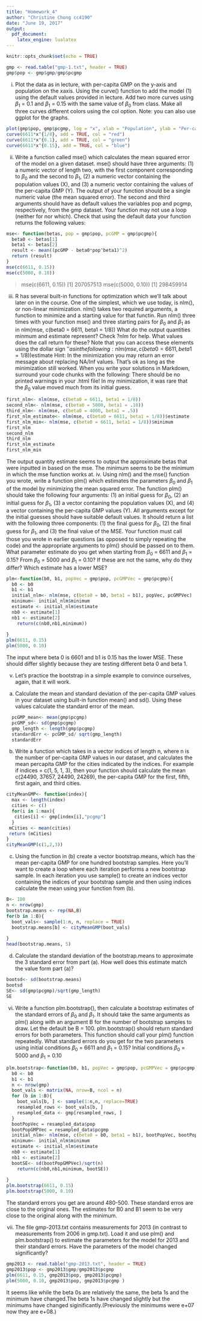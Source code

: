 ```yaml
---
title: "Homework_4"
author: "Christine Chong cc4190"
date: "June 19, 2017"
output: 
  pdf_document: 
    latex_engine: lualatex
---
```


```r
knitr::opts_chunk$set(echo = TRUE)
```

```r
gmp <- read.table("gmp-1.txt", header = TRUE)
gmp$pop <- gmp$gmp/gmp$pcgmp
```

i. Plot the data as in lecture, with per-capita GMP on the y-axis and population on the xaxis.
Using the curve() function to add the model (1) using the default values provided
in lecture. Add two more curves using $\beta_1$ = 0.1 and $\beta_1$ = 0.15 with the same value of
$\beta_0$ from class. Make all three curves different colors using the col option. Note: you
can also use ggplot for the graphs.

```r
plot(gmp$pop, gmp$pcgmp, log = "x", xlab = "Population", ylab = "Per-capita Economic Output")
curve(6611*x^{1/8}, add = TRUE, col = "red")
curve(6611*x^{0.1}, add = TRUE, col = "green")
curve(6611*x^{0.15}, add = TRUE, col = "blue")


```

ii. Write a function called mse() which calculates the mean squared error of the model on a
given dataset. mse() should have three arguments: (1) a numeric vector of length two,
with the first component corresponding to $\beta_0$ and the second to $\beta_1$, (2) a numeric vector
containing the population values (X), and (3) a numeric vector containing the values
of the per-capita GMP (Y). The output of your function should be a single numeric
value (the mean squared error). The second and third arguments should have as default
values the variables pop and pcgmp, respectively, from the gmp dataset. Your function
may not use a loop (neither for nor which). Check that using the default data
your function returns the following values:

```r
mse<- function(betas, pop = gmp$pop, pcGMP = gmp$pcgmp){
  beta0 <- betas[1]
  beta1 <- betas[2]
  result <- mean((pcGMP - beta0*pop^beta1)^2)
  return (result)
}
mse(c(6611, 0.15))
mse(c(5000, 0.10))
```
> mse(c(6611, 0.15))
[1] 207057513
> mse(c(5000, 0.10))
[1] 298459914

iii. R has several built-in functions for optimization which we'll talk about later on in the
course. One of the simplest, which we use today, is nlm(), or non-linear minimization.
nlm() takes two required arguments, a function to minimize and a starting value for
that functin. Run nlm() three times with your function mse() and three starting pairs
for $\beta_0$ and $\beta_1$ as in
nlm(mse, c(beta0 = 6611, beta1 = 1/8))
What do the output quantities minmum and estimate represent? Check ?nlm for help.
What values does the call return for these? Note that you can access these elements
using the dollar sign '$' as in the following:
nlm(mse, c(beta0 = 6611, beta1 = 1/8))$estimate
Hint: In the minimization you may return an error message about replacing NA/Inf
values. That's ok as long as the minimization still worked. When you write your
solutions in Markdown, surround your code chunks with the following:
There should be no printed warnings in your .html file! In my minimization, it
was rare that the $\beta_0$ value moved much from its initial guess.
```r
first_nlm<- nlm(mse, c(beta0 = 6611, beta1 = 1/8))
second_nlm<- nlm(mse, c(beta0 = 5000, beta1 = .10))
third_nlm<- nlm(mse, c(beta0 = 4000, beta1 = .5))
first_nlm_estimate<- nlm(mse, c(beta0 = 6611, beta1 = 1/8))$estimate
first_nlm_min<- nlm(mse, c(beta0 = 6611, beta1 = 1/8))$minimum
first_nlm
second_nlm
third_nlm
first_nlm_estimate
first_nlm_min
```
  The output quantity estimate seems to output the approximate betas that were inputted in based on the mse.
  The minimum seems to be the minimum in which the mse function works at.
iv. Using nlm() and the mse() function you wrote, write a function plm() which estimates
the parameters $\beta_0$ and $\beta_1$ of the model by minimizing the mean squared error. The
function plm() should take the following four arguments: (1) an initial guess for $\beta_0$,
(2) an initial guess for $\beta_1$, (3) a vector containing the population values (X), and (4) a
vector containing the per-capita GMP values (Y). All arguments except for the initial
guesses should have suitable default values. It should return a list with the following
three components: (1) the final guess for $\beta_0$, (2) the final guess for $\beta_1$, and (3) the
final value of the MSE. Your function must call those you wrote in earlier questions (as
opposed to simply repeating the code) and the appropriate arguments to plm() should
be passed on to them.
What parameter estimate do you get when starting from $\beta_0$ = 6611 and $\beta_1$ = 0.15?
From $\beta_0$ = 5000 and $\beta_1$ = 0.10? If these are not the same, why do they differ? Which
estimate has a lower MSE?

```r
plm<-function(b0, b1, popVec = gmp$pop, pcGMPVec = gmp$pcgmp){
  b0 <- b0
  b1 <- b1
  initial_nlm<- nlm(mse, c(beta0 = b0, beta1 = b1), popVec, pcGMPVec)  
  minimum<- initial_nlm$minimum
  estimate <- initial_nlm$estimate
  nb0 <- estimate[1]
  nb1 <- estimate[2]
    return(c(nb0,nb1,minimum))
    
}
plm(6611, 0.15)
plm(5000, 0.10)
```

The input where beta 0 is 6601 and b1 is 0.15 has the lower MSE.
These should differ slightly because they are testing different beta 0 and beta 1.

v. Let's practice the bootstrap in a simple example to convince ourselves, again, that it
will work.

(a) Calculate the mean and standard deviation of the per-capita GMP values in your
dataset using built-in function mean() and sd(). Using these values calculate the
standard error of the mean.
```r
  pcGMP_mean<- mean(gmp$pcgmp)
  pcGMP_sd<- sd(gmp$pcgmp)
  gmp_length <- length(gmp$pcgmp)
  standardErr <- pcGMP_sd/ sqrt(gmp_length)
  standardErr
```
(b) Write a function which takes in a vector indices of length n, where n is the
number of per-capita GMP values in our dataset, and calculates the mean percapita
GMP for the cities indicated by the indices. For example if indices =
c(1, 5, 1, 3), then your function should calculate the mean c(24490, 37657,
24490, 24269), the per-capita GMP for the first, fifth, first again, and third cities.
```r
cityMeanGMP<- function(index){
  max <- length(index)
  cities <- c()
  for(i in 1:max){
   cities[i] <- gmp[index[i],"pcgmp"]
  }
 mCities <- mean(cities)  
 return (mCities)
}
cityMeanGMP(c(1,2,3))    
```
(c) Using the function in (b) create a vector bootstrap.means, which has the mean
per-capita GMP for one hundred bootstrap samples. Here you'll want to create a
loop where each iteration performs a new bootstrap sample. In each iteration you
use sample() to create an indices vector containing the indices of your bootstrap
sample and then using indices calculate the mean using your function from (b).
```r
B<- 100
n <- nrow(gmp)
bootstrap.means <- rep(NA,B)
for(b in 1:B){
  boot_vals<- sample(1:n, n, replace = TRUE)
  bootstrap.means[b] <- cityMeanGMP(boot_vals)
  
}
head(bootstrap.means, 5)
```

(d) Calculate the standard deviation of the bootstrap.means to approximate the
3
standard error from part (a). How well does this estimate match the value form
part (a)?
```r
bootsd<- sd(bootstrap.means)
bootsd
SE<- sd(gmp$pcgmp)/sqrt(gmp_length)
SE
```
  
  
vi. Write a function plm.bootstrap(), then calculate a bootstrap estimates of the standard
errors of $\beta_0$ and $\beta_1$. It should take the same arguments as plm() along with an
argument B for the number of bootstrap samples to draw. Let the default be B = 100.
plm.bootstrap() should return standard errors for both parameters. This function
should call your plm() function repeatedly. What standard errors do you get for the
two parameters using initial conditions $\beta_0$ = 6611 and $\beta_1$ = 0.15? Initial conditions
$\beta_0$ = 5000 and $\beta_1$ = 0.10
```r
plm.bootstrap<-function(b0, b1, popVec = gmp$pop, pcGMPVec = gmp$pcgmp, B = 100){
  b0 <- b0
  b1 <- b1
  n <- nrow(gmp)
  boot_vals <- matrix(NA, nrow=B, ncol = n)
  for (b in 1:B){
    boot_vals[b, ] <- sample(1:n,n, replace=TRUE)
    resampled_rows <- boot_vals[b, ]
    resampled_data <- gmp[resampled_rows, ]
  }
  bootPopVec = resampled_data$pop
  bootPopGMPVec = resampled_data$pcgmp
  initial_nlm<- nlm(mse, c(beta0 = b0, beta1 = b1), bootPopVec, bootPopGMPVec)  
  minimum<- initial_nlm$minimum
  estimate <- initial_nlm$estimate
  nb0 <- estimate[1]
  nb1 <- estimate[2]
  bootSE<- sd(bootPopGMPVec)/sqrt(n)
    return(c(nb0,nb1,minimum, bootSE))
    
}
plm.bootstrap(6611, 0.15)
plm.bootstrap(5000, 0.10)
```
The standard errors you get are around 480-500. These standard erros are close to the original ones. The estimates for B0 and B1 seem to be very close to the original along with the minimum.

vii. The file gmp-2013.txt contains measurements for 2013 (in contrast to measurements
from 2006 in gmp.txt). Load it and use plm() and plm.bootstrap() to estimate the
parameters for the model for 2013 and their standard errors. Have the parameters of
the model changed significantly?
```r
gmp2013 <- read.table("gmp-2013.txt", header = TRUE)
gmp2013$pop <- gmp2013$gmp/gmp2013$pcgmp
plm(6611, 0.15, gmp2013$pop, gmp2013$pcgmp)
plm(5000, 0.10, gmp2013$pop, gmp2013$pcgmp )

````

It seems like while the beta 0s are relatively the same, the beta 1s and the minimum have changed.The beta 1s have changed slightly but the minimums have changed siginificantly.(Previously the minimums were e+07 now they are e+08.)
